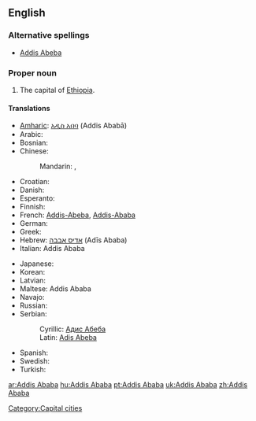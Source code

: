 ==English==
{{wikipedia}}

===Alternative spellings===
* [[Addis Abeba]]

===Proper noun===
{{en-proper noun}}

# The capital of [[Ethiopia]].

====Translations====
{{trans-top|capital of Ethiopia}}
* [[Amharic]]: [[አዲስ አበባ]] (Addis Ababā)
* Arabic: {{t|ar|أديس أبابا|f|tr='adiis ʼabaaba|sc=Arab}}
* Bosnian: {{t-|bs|Adis Abeba|f}}
* Chinese:
*: Mandarin: {{t|zh|亞的斯亞貝巴|sc=Hani}}, {{t|zh|亚的斯亚贝巴|tr=Yàdìsīyàbèibā|sc=Hani}}
* Croatian: {{t+|hr|Adis Abeba|f}}
* Danish: {{t-|da|Addis Ababa}}
* Esperanto: {{t-|eo|Adisabebo|xs=Esperanto}}
* Finnish: {{t-|fi|Addis Abeba}}
* French: [[Addis-Abeba]], [[Addis-Ababa]]
* German: {{t+|de|Addis Abeba}}
* Greek: {{t-|el|Αντίς Αμπέμπα|f|tr=Antís Ampémpa}}
* Hebrew: [[אדיס אבבה]] (Adīs Ababa)
* Italian: Addis Ababa
{{trans-mid}}
* Japanese: {{t|ja|アジスアベバ|tr=Ajisuabeba|sc=Jpan}}
* Korean: {{t|ko|아디스아바바|tr=Adiseuababa|sc=Kore}}
* Latvian: {{t|lv|Adisabeba|xs=Latvian}}
* Maltese: Addis Ababa
* Navajo: {{tø|nv|Ádis Áwewah}}
* Russian: {{t|ru|Аддис-Абеба|f|tr=Addís-Abéba|sc=Cyrl}}
* Serbian:
*: Cyrillic: [[Адис Абеба#Serbian|Адис Абеба]] {{f}}
*: Latin: [[Adis Abeba#Serbian|Adis Abeba]] {{f}}
* Spanish: {{t+|es|Addis Abeba|f}}
* Swedish: {{t+|sv|Addis Abeba}}
* Turkish: {{t-|tr|Addis Ababa}}
{{trans-bottom}}

[[Category:Capital cities]]

[[ar:Addis Ababa]]
[[hu:Addis Ababa]]
[[pt:Addis Ababa]]
[[uk:Addis Ababa]]
[[zh:Addis Ababa]]